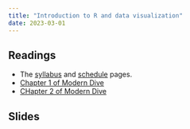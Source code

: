 ```yaml
---
title: "Introduction to R and data visualization"
date: 2023-03-01
---
```



## Readings 

- The [syllabus](/syllabus.qmd) and [schedule](/schedule.qmd) pages. 
- [Chapter 1 of Modern Dive](https://moderndive.com/1-getting-started.html)
- [CHapter 2 of Modern Dive](https://moderndive.com/2-viz.html)

## Slides

<!-- - [PDF of slides as I present them](/slides/01_intro.pdf) -->
<!-- - [PDF of handout version of slides](/slides/01_intro_handout.pdf) (no incremental slides) -->
 
<!-- Below is from the data vis week -->
<!-- ## Slides and Code -->

<!-- - Tuesday (9/6) lecture:  -->
<!--   - [PDF of slides as I present them](/slides/02_rintro_data_viz.pdf) -->
<!--   - [PDF of handout version of slides](/slides/02_rintro_data_viz_handout.pdf) (no incremental slides) -->

<!-- - Thursday (9/8) lecture: -->
<!--   - [PDF of slides as I present them](/slides/03_data_viz.pdf) -->
<!--   - [PDF of handout version of slides](/slides/03_data_viz_handout.pdf) (no incremental slides) -->
<!--   - Code: [`lecture-3.Rmd`](/files/code/lecture-3.Rmd) -->